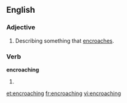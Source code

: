 ==English==

===Adjective===
{{en-adj|-}}

#Describing something that [[encroach]]es.

===Verb===
'''encroaching'''

# {{present participle of|[[encroach]]}}

[[et:encroaching]]
[[fr:encroaching]]
[[vi:encroaching]]